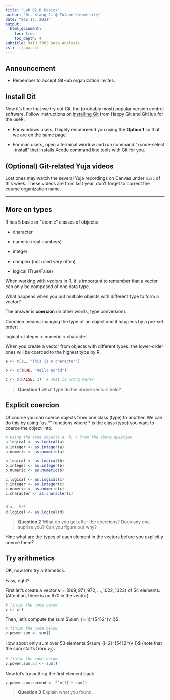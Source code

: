 ```yaml
---
title: "Lab 02 R Basics"
author: "Dr. Xiang Ji @ Tulane University"
date: "Sep 17, 2021"
output:
  html_document:
    toc: true
    toc_depth: 4  
subtitle: MATH-7360 Data Analysis
csl: ../apa.csl
---
```


## Announcement

- Remember to accept GitHub organization invites.

## Install Git

Now it's time that we try out Git, the (probably most) popular version control software.
Follow instructions on [installing Git](https://happygitwithr.com/install-git.html) from Happy Git and GitHub for the useR.
 
 - For windows users, I highly recommend you using the **Option 1** so that we are on the same page.
 
 - For mac users, open a terminal window and run command "xcode-select --install" that installs Xcode command line tools with Git for you.

## (Optional) Git-related Yuja videos

Lost ones may watch the several Yuja recordings on Canvas under `misc` of this week.
These videos are from last year, don't forget to correct the course organization name.

--------------------------------------------------------------------------------

## More on types

R has 5 basic or "atomic" classes of objects:

 - character

 - numeric (real numbers)
 
 - integer
 
 - complex (not used very often)
 
 - logical (True/False)
 
When working with _vectors_ in R, it is important to remember that a vector can only be composed of one data type.

What happens when you put multiple objects with different type to form a vector?

The answer is **coercion** (in other words, type conversion).

Coercion means changing the type of an object and it happens by a pre-set order:

logical < integer < numeric < character

When you create a vector from objects with different types, the lower-order ones will be coerced to the highest type by R.

```r
a <- c(1L, "This is a character")

b <- c(TRUE, "Hello World")

c <- c(FALSE, 2)  # what is wrong here?
```

> **Question 1** What type do the above vectors hold?


## Explicit coercion

Of course you can coerce objects from one class (type) to another.
We can do this by using "as.\*" functions where \* is the class (type) you want to coerce the object into.

```r
# using the same objects a, b, c from the above question
a.logical <- as.logical(a)
a.integer <- as.integer(a)
a.numeric <- as.numeric(a)

b.logical <- as.logical(b)
b.integer <- as.integer(b)
b.numeric <- as.numeric(b)

c.logical <- as.logical(c)
c.integer <- as.integer(c)
c.numeric <- as.numeric(c)
c.character <- as.character(c)


d <- -5:5
d.logical <- as.logical(d)
```

> **Question 2** What do you get after the coercions?  Does any one suprise you?  Can you figure out why?

Hint: what are the types of each element in the vectors before you explicitly coerce them?

## Try arithmetics

OK, now let's try arithmetics.

Easy, right?

First let's create a vector $\mathbf{v} = (969, 971, 972, \dots, 1022, 1023)$ of 54 elements. (Attention, there is no $970$ in the vector)

```r
# finish the code below
v <- c()
```

Then, let's compute the sum $\sum_{i=1}^{54}2^{v_i}$.

```r
# finish the code below
v.power.sum <- sum()
```

How about only sum over 53 elements $\sum_{i=2}^{54}2^{v_i}$  (note that the sum starts from $v_2$).

```r
# finish the code below
v.power.sum.53 <- sum()
```

Now let's try putting the first element back

```r
v.power.sum.second <- 2^v[1] + sum()
```

> **Question 3** Explain what you found.

